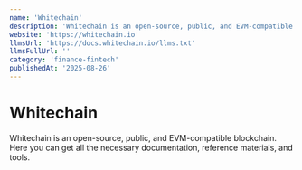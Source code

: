 ```yaml
---
name: 'Whitechain'
description: 'Whitechain is an open-source, public, and EVM-compatible blockchain. Here you can get all the necessary documentation, reference materials, and tools.'
website: 'https://whitechain.io'
llmsUrl: 'https://docs.whitechain.io/llms.txt'
llmsFullUrl: ''
category: 'finance-fintech'
publishedAt: '2025-08-26'
---
```


# Whitechain

Whitechain is an open-source, public, and EVM-compatible blockchain. Here you can get all the necessary documentation, reference materials, and tools.
